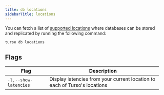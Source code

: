 ```yaml
---
title: db locations
sidebarTitle: locations
---
```


You can fetch a list of [supported locations](/locations) where databases can be stored and replicated by running the following command:

```bash
turso db locations
```

## Flags

| Flag                     | Description                                                               |
| ------------------------ | ------------------------------------------------------------------------- |
| `-l`, `--show-latencies` | Display latencies from your current location to each of Turso's locations |
